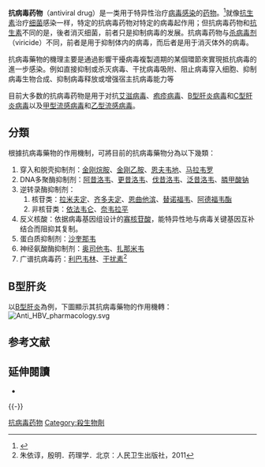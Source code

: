 {{medical}}
{{noteTA
|G1 = Medicine
}}
'''抗病毒药物'''（antiviral drug）是一类用于特异性治疗[[病毒|病毒]][[感染|感染]]的[[药物|药物]]。<ref name="urlMedmicro Chapter 52">{{cite web |url=http://gsbs.utmb.edu/microbook/ch052.htm |title=Medmicro Chapter 52 |accessdate=21 February 2009 |archiveurl=https://web.archive.org/web/20000818075852/http://gsbs.utmb.edu/microbook/ch052.htm |archivedate=18 August 2000}}</ref>就像[[抗生素|抗生素]]治疗[[细菌|细菌]]感染一样，特定的抗病毒药物对特定的病毒起作用；但抗病毒药物和[[抗生素|抗生素]]不同的是，後者消灭细菌，前者只是抑制病毒的发展。抗病毒药物与[[杀病毒剂|杀病毒剂]]（viricide）不同，前者是用于抑制体内的病毒，而后者是用于消灭体外的病毒。

抗病毒藥物的機理主要是通過影響干擾病毒複製週期的某個環節來實現抵抗病毒的進一步感染。例如直接抑制或杀灭病毒、干扰病毒吸附、阻止病毒穿入细胞、抑制病毒生物合成、抑制病毒释放或增强宿主抗病毒能力等

目前大多数的抗病毒药物是用于对抗[[艾滋病毒|艾滋病毒]]、[[疱疹病毒|疱疹病毒]]、[[B型肝炎病毒|B型肝炎病毒]]和[[C型肝炎病毒|C型肝炎病毒]]以及[[甲型流感病毒|甲型流感病毒]]和[[乙型流感病毒|乙型流感病毒]]。

==分類==
根據抗病毒藥物的作用機制，可將目前的抗病毒藥物分為以下幾類：
#穿入和脱壳抑制剂：[[金刚烷胺|金刚烷胺]]、[[金刚乙胺|金刚乙胺]]、[[恩夫韦地|恩夫韦地]]、[[马拉韦罗|马拉韦罗]]
#DNA多聚酶抑制剂：[[阿昔洛韦|阿昔洛韦]]、[[更昔洛韦|更昔洛韦]]、[[伐昔洛韦|伐昔洛韦]]、[[泛昔洛韦|泛昔洛韦]]、[[膦甲酸钠|膦甲酸钠]]
#逆转录酶抑制剂：
##核苷类：[[拉米夫定|拉米夫定]]、[[齐多夫定|齐多夫定]]、[[恩曲他滨|恩曲他滨]]、[[替诺福韦|替诺福韦]]、[[阿德福韦酯|阿德福韦酯]]
##非核苷类：[[依法韦仑|依法韦仑]]、[[奈韦拉平|奈韦拉平]]
#反义核酸：依据病毒基因组设计的[[寡核苷酸|寡核苷酸]]，能特异性地与病毒关键基因互补结合而阻抑其复制。
#蛋白质抑制剂：[[沙奎那韦|沙奎那韦]]
#神经氨酸酶抑制剂：[[奥司他韦|奥司他韦]]、[[扎那米韦|扎那米韦]]
#广谱抗病毒药：[[利巴韦林|利巴韦林]]、[[干扰素|干扰素]]<ref>朱依谆，殷明．药理学．北京：人民卫生出版社，2011</ref>

==B型肝炎==
以[[B型肝炎|B型肝炎]]為例，下圖顯示其抗病毒藥物的作用機轉：
[[File:Anti_HBV_pharmacology.svg|center]]

== 参考文献 ==
{{Reflist}}

== 延伸閱讀 ==
{{refbegin}}
* {{cite journal |author1 = Lindequist, U. |author2=Niedermeyer, T.H.J. |author3=Jülich, W.D. |year=2005 |title = The Pharmacological Potential of Mushrooms |journal=Evid Based Complement Alternat Med. |doi = 10.1093/ecam/neh107 |url = http://ecam.oxfordjournals.org/cgi/content/full/2/3/285 |pmid=16136207 |volume=2 |issue=3 |pages=285–99 |pmc=1193547 |deadurl=yes |archiveurl = https://web.archive.org/web/20090427092000/http://ecam.oxfordjournals.org/cgi/content/full/2/3/285 |archivedate=27 April 2009 }}
{{refend}}

{{-}}
{{抗病毒药物}}
{{抗DNA病毒药物}}
{{RNA antivirals|state=autocollapse}}
{{抗逆转录病毒药物}}
{{Antibiotics social and layman issues}}
{{国家基本药物目录/抗微生物药|nocat}}
{{传染病}}

[[Category:抗病毒药物|]]
[[Category:殺生物劑|Category:殺生物劑]]